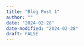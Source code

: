 ```yaml
---
title: "Blog Post 1"
author: ""
date: "2024-02-28"
date-modified: "2024-02-28"
draft: FALSE
---
```


